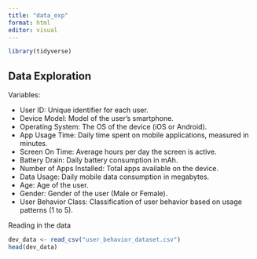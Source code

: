```yaml
---
title: "data_exp"
format: html
editor: visual
---
```


```r
library(tidyverse)
```


## Data Exploration

Variables:

- User ID: Unique identifier for each user.
- Device Model: Model of the user's smartphone.
- Operating System: The OS of the device (iOS or Android).
- App Usage Time: Daily time spent on mobile applications, measured in minutes.
- Screen On Time: Average hours per day the screen is active.
- Battery Drain: Daily battery consumption in mAh.
- Number of Apps Installed: Total apps available on the device.
- Data Usage: Daily mobile data consumption in megabytes.
- Age: Age of the user.
- Gender: Gender of the user (Male or Female).
- User Behavior Class: Classification of user behavior based on usage patterns (1 to 5).


Reading in the data
```r
dev_data <- read_csv("user_behavior_dataset.csv")
head(dev_data)
```

